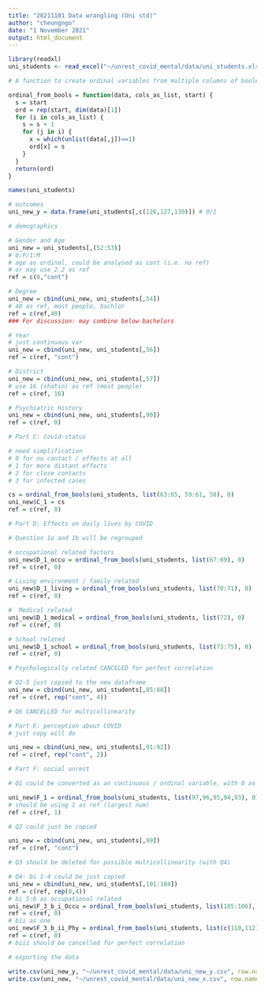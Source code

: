 ```yaml
---
title: "20211101 Data wrangling (Uni std)"
author: "cheungngo"
date: "1 November 2021"
output: html_document
---
```


```r
library(readxl)
uni_students <- read_excel("~/unrest_covid_mental/data/uni_students.xlsx")
```

```r
# A function to create ordinal variables from multiple columns of boolean variables

ordinal_from_bools = function(data, cols_as_list, start) {
  s = start
  ord = rep(start, dim(data)[1])
  for (i in cols_as_list) {
    s = s + 1
    for (j in i) {
      x = which(unlist(data[,j])==1)
      ord[x] = s
    }
  }
  return(ord)
}
```

```r
names(uni_students)
```

```r
# outcomes
uni_new_y = data.frame(uni_students[,c(126,127,130)]) # 0/1
```

```r
# demographics

# Gender and Age
uni_new = uni_students[,(52:53)]
# 0:F/1:M 
# age as ordinal, could be analysed as cont (i.e. no ref)
# or may use 2.2 as ref
ref = c(0,"cont")

# Degree
uni_new = cbind(uni_new, uni_students[,54])
# 40 as ref, most people, bachlor
ref = c(ref,40)
### For discussion: may combine below-bachelors

# Year
# just continuous var
uni_new = cbind(uni_new, uni_students[,56])
ref = c(ref, "cont")

# District
uni_new = cbind(uni_new, uni_students[,57])
# use 16 (shatin) as ref (most people)
ref = c(ref, 16)

# Psychiatric History
uni_new = cbind(uni_new, uni_students[,90])
ref = c(ref, 0)
```

```r
# Part C: Covid-status

# need simplification
# 0 for no contact / effects at all
# 1 for more distant effects
# 2 for close contacts
# 3 for infected cases

cs = ordinal_from_bools(uni_students, list(63:65, 59:61, 58), 0)
uni_new$C_1 = cs
ref = c(ref, 0)
```

```r
# Part D: Effects on daily lives by COVID

# Question 1a and 1b will be regrouped

# occupational related factors
uni_new$D_1_occu = ordinal_from_bools(uni_students, list(67:69), 0)
ref = c(ref, 0)

# Living environment / family related
uni_new$D_1_living = ordinal_from_bools(uni_students, list(70:71), 0)
ref = c(ref, 0)

#  Medical related
uni_new$D_1_medical = ordinal_from_bools(uni_students, list(72), 0)
ref = c(ref, 0)

# School related
uni_new$D_1_school = ordinal_from_bools(uni_students, list(73:75), 0)
ref = c(ref, 0)

# Psychologically related CANCELED for perfect correlation

# Q2-5 just copied to the new dataframe
uni_new = cbind(uni_new, uni_students[,85:88])
ref = c(ref, rep("cont", 4))

# Q6 CANCELLED for multicollinearity
```

```r
# Part E: perception about COVID
# just copy will do

uni_new = cbind(uni_new, uni_students[,91:92])
ref = c(ref, rep("cont", 2))
```

```r
# Part F: social unrest

# Q1 could be converted as an continuous / ordinal variable, with 0 as no contact

uni_new$F_1 = ordinal_from_bools(uni_students, list(97,96,95,94,93), 0)
# should be using 1 as ref (largest num)
ref = c(ref, 1)

# Q2 could just be copied

uni_new = cbind(uni_new, uni_students[,99])
ref = c(ref, "cont")

# Q3 should be deleted for possible multicollinearity (with Q4)

# Q4: bi 1-4 could be just copied
uni_new = cbind(uni_new, uni_students[,101:104])
ref = c(ref, rep(0,4))
# bi 5:6 as occupational related
uni_new$F_3_b_i_Occu = ordinal_from_bools(uni_students, list(105:106), 0)
ref = c(ref, 0)
# bii as one
uni_new$F_3_b_ii_Phy = ordinal_from_bools(uni_students, list(c(110,112)), 0)
ref = c(ref, 0)
# biii should be cancelled for perfect correlation
```

```r
# exporting the data

write.csv(uni_new_y, "~/unrest_covid_mental/data/uni_new_y.csv", row.names = F)
write.csv(uni_new, "~/unrest_covid_mental/data/uni_new_x.csv", row.names = F)
```


